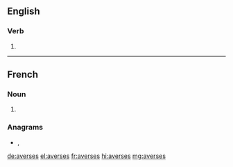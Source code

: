 ==English==

===Verb===
{{head|en|verb form}}

# {{en-third-person singular of|averse}}

----

==French==

===Noun===
{{head|fr|noun plural form|g=f}}

# {{plural of|averse|lang=fr}}

===Anagrams===
* {{l|fr|rêvasse}}, {{l|fr|rêvassé}}

[[de:averses]]
[[el:averses]]
[[fr:averses]]
[[hi:averses]]
[[mg:averses]]